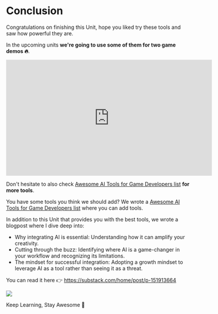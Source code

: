 # Conclusion

Congratulations on finishing this Unit, hope you liked try these tools and saw how powerful they are.

In the upcoming units **we're going to use some of them for two game demos 🔥**.

<iframe width="560" height="315" src="https://www.youtube.com/embed/MJyUCiZB0uw?si=1eXnLU9hbMaNi4wm" title="YouTube video player" frameborder="0" allow="accelerometer; autoplay; clipboard-write; encrypted-media; gyroscope; picture-in-picture; web-share" referrerpolicy="strict-origin-when-cross-origin" allowfullscreen></iframe>

Don't hesitate to also check [Awesome AI Tools for Game Developers list](https://github.com/simoninithomas/awesome-ai-tools-for-game-dev) **for more tools**.

You have some tools you think we should add? We wrote a [Awesome AI Tools for Game Developers list](https://github.com/simoninithomas/awesome-ai-tools-for-game-dev) where you can add tools.

In addition to this Unit that provides you with the best tools, we wrote a blogpost where I dive deep into:

- Why integrating AI is essential: Understanding how it can amplify your creativity.
- Cutting through the buzz: Identifying where AI is a game-changer in your workflow and recognizing its limitations.
- The mindset for successful integration: Adopting a growth mindset to leverage AI as a tool rather than seeing it as a threat.

You can read it here 👉 https://substack.com/home/post/p-151913664

<img src="https://substackcdn.com/image/fetch/w_1456,c_limit,f_webp,q_auto:good,fl_progressive:steep/https%3A%2F%2Fsubstack-post-media.s3.amazonaws.com%2Fpublic%2Fimages%2Fa69b6c0f-f0b1-48f8-8a1c-1d96647cd71b_1920x1080.jpeg"/>

Keep Learning, Stay Awesome 🤗
